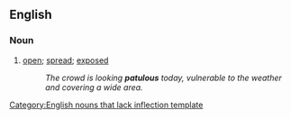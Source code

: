 ==English==

===Noun===
{{infl|en|noun}}[[Category:English nouns that lack inflection template]]

# [[open]]; [[spread]]; [[exposed]]
#:''The crowd is looking '''patulous''' today, vulnerable to the weather and covering a wide area.''